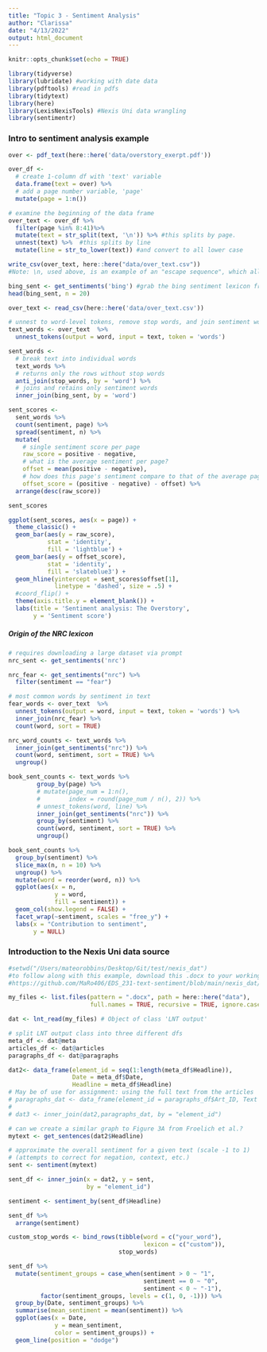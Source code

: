 ```yaml
---
title: "Topic 3 - Sentiment Analysis"
author: "Clarissa"
date: "4/13/2022"
output: html_document
---
```


```r
knitr::opts_chunk$set(echo = TRUE)

library(tidyverse)
library(lubridate) #working with date data
library(pdftools) #read in pdfs
library(tidytext)
library(here)
library(LexisNexisTools) #Nexis Uni data wrangling
library(sentimentr)
```

### Intro to sentiment analysis example

```r
over <- pdf_text(here::here('data/overstory_exerpt.pdf'))

over_df <- 
  # create 1-column df with 'text' variable
  data.frame(text = over) %>% 
  # add a page number variable, 'page'
  mutate(page = 1:n()) 

# examine the beginning of the data frame
over_text <- over_df %>%
  filter(page %in% 8:41)%>%
  mutate(text = str_split(text, '\n')) %>% #this splits by page. 
  unnest(text) %>%  #this splits by line
  mutate(line = str_to_lower(text)) #and convert to all lower case
```


```r
write_csv(over_text, here::here("data/over_text.csv"))
#Note: \n, used above, is an example of an "escape sequence", which allow you to include characters that would otherwise break the code
```

```r
bing_sent <- get_sentiments('bing') #grab the bing sentiment lexicon from tidytext
head(bing_sent, n = 20)
```

```r
over_text <- read_csv(here::here('data/over_text.csv'))

# unnest to word-level tokens, remove stop words, and join sentiment words
text_words <- over_text  %>%
  unnest_tokens(output = word, input = text, token = 'words')

sent_words <- 
  # break text into individual words
  text_words %>%
  # returns only the rows without stop words
  anti_join(stop_words, by = 'word') %>% 
  # joins and retains only sentiment words
  inner_join(bing_sent, by = 'word') 
```

```r
sent_scores <- 
  sent_words %>%
  count(sentiment, page) %>%
  spread(sentiment, n) %>%
  mutate(
    # single sentiment score per page
    raw_score = positive - negative, 
    # what is the average sentiment per page?
    offset = mean(positive - negative), 
    # how does this page's sentiment compare to that of the average page?
    offset_score = (positive - negative) - offset) %>% 
  arrange(desc(raw_score))

sent_scores
```

```r
ggplot(sent_scores, aes(x = page)) +
  theme_classic() +
  geom_bar(aes(y = raw_score), 
           stat = 'identity', 
           fill = 'lightblue') +
  geom_bar(aes(y = offset_score), 
           stat = 'identity', 
           fill = 'slateblue3') +
  geom_hline(yintercept = sent_scores$offset[1], 
             linetype = 'dashed', size = .5) +
  #coord_flip() +
  theme(axis.title.y = element_blank()) +
  labs(title = 'Sentiment analysis: The Overstory',
       y = 'Sentiment score')
```


##### Origin of the NRC lexicon

```r
# requires downloading a large dataset via prompt
nrc_sent <- get_sentiments('nrc') 

nrc_fear <- get_sentiments("nrc") %>% 
  filter(sentiment == "fear")

# most common words by sentiment in text
fear_words <- over_text  %>%
  unnest_tokens(output = word, input = text, token = 'words') %>%
  inner_join(nrc_fear) %>%
  count(word, sort = TRUE)
```

```r
nrc_word_counts <- text_words %>%
  inner_join(get_sentiments("nrc")) %>%
  count(word, sentiment, sort = TRUE) %>%
  ungroup()
```

```r
book_sent_counts <- text_words %>%
        group_by(page) %>%
        # mutate(page_num = 1:n(),
        #        index = round(page_num / n(), 2)) %>%
        # unnest_tokens(word, line) %>%
        inner_join(get_sentiments("nrc")) %>%
        group_by(sentiment) %>%
        count(word, sentiment, sort = TRUE) %>%
        ungroup()

book_sent_counts %>%
  group_by(sentiment) %>%
  slice_max(n, n = 10) %>% 
  ungroup() %>%
  mutate(word = reorder(word, n)) %>%
  ggplot(aes(x = n, 
             y = word, 
             fill = sentiment)) +
  geom_col(show.legend = FALSE) +
  facet_wrap(~sentiment, scales = "free_y") +
  labs(x = "Contribution to sentiment",
       y = NULL)
```


### Introduction to the Nexis Uni data source

```r
#setwd("/Users/mateorobbins/Desktop/Git/test/nexis_dat")
#to follow along with this example, download this .docx to your working directory: 
#https://github.com/MaRo406/EDS_231-text-sentiment/blob/main/nexis_dat/Nexis_IPCC_Results.docx

my_files <- list.files(pattern = ".docx", path = here::here("data"),
                       full.names = TRUE, recursive = TRUE, ignore.case = TRUE)

dat <- lnt_read(my_files) # Object of class 'LNT output'

# split LNT output class into three different dfs
meta_df <- dat@meta
articles_df <- dat@articles
paragraphs_df <- dat@paragraphs

dat2<- data_frame(element_id = seq(1:length(meta_df$Headline)), 
                  Date = meta_df$Date, 
                  Headline = meta_df$Headline)
# May be of use for assignment: using the full text from the articles
# paragraphs_dat <- data_frame(element_id = paragraphs_df$Art_ID, Text  = paragraphs_df$Paragraph)
# 
# dat3 <- inner_join(dat2,paragraphs_dat, by = "element_id")
```

```r
# can we create a similar graph to Figure 3A from Froelich et al.? 
mytext <- get_sentences(dat2$Headline)

# approximate the overall sentiment for a given text (scale -1 to 1)
# (attempts to correct for negation, context, etc.)
sent <- sentiment(mytext)

sent_df <- inner_join(x = dat2, y = sent, 
                      by = "element_id")

sentiment <- sentiment_by(sent_df$Headline)

sent_df %>%
  arrange(sentiment)
```

```r
custom_stop_words <- bind_rows(tibble(word = c("your_word"),  
                                      lexicon = c("custom")), 
                               stop_words)
```


```r
sent_df %>% 
  mutate(sentiment_groups = case_when(sentiment > 0 ~ "1",
                                      sentiment == 0 ~ "0",
                                      sentiment < 0 ~ "-1"),
         factor(sentiment_groups, levels = c(1, 0, -1))) %>% 
  group_by(Date, sentiment_groups) %>% 
  summarise(mean_sentiment = mean(sentiment)) %>% 
  ggplot(aes(x = Date,
             y = mean_sentiment, 
             color = sentiment_groups)) +
  geom_line(position = "dodge")
```








